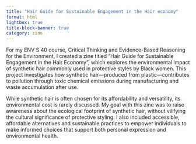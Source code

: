```yaml
---
title: "Hair Guide for Sustainable Engagement in the Hair economy"
format: html
lightbox: true
title-block-banner: true
category: zine 
---
```

For my ENV S 40 course, Critical Thinking and Evidence-Based Reasoning for the Environment, I created a zine titled "Hair Guide for Sustainable Engagement in the Hair Economy ", which explores the environmental impact of synthetic hair commonly used in protective styles by Black women. This project investigates how synthetic hair—produced from plastic—contributes to pollution through toxic chemical emissions during manufacturing and waste accumulation after use.

While synthetic hair is often chosen for its affordability and versatility, its environmental cost is rarely discussed. My goal with this zine was to raise awareness about the ecological footprint of synthetic hair, without vilifying the cultural significance of protective styling. I also included accessible, affordable alternatives and sustainable practices to empower individuals to make informed choices that support both personal expression and environmental health.






